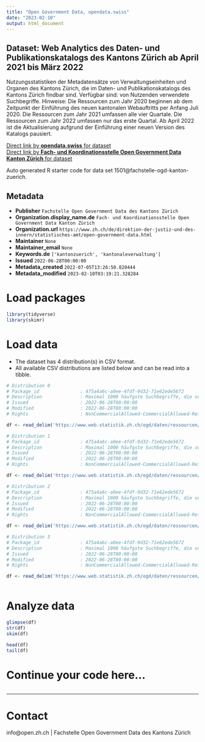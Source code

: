 ```yaml
---
title: "Open Government Data, opendata.swiss"
date: "2023-02-10"
output: html_document
---
```


## Dataset: Web Analytics des Daten- und Publikationskatalogs des Kantons Zürich ab April 2021 bis März 2022

Nutzungsstatistiken der Metadatensätze von Verwaltungseinheiten und Organen des Kantons Zürich, die im Daten- und Publikationskatalogs des Kantons Zürich findbar sind. Verfügbar sind: von Nutzenden verwendete Suchbegriffe. Hinweise: Die Ressourcen zum Jahr 2020 beginnen ab dem Zeitpunkt der Einführung des neuen kantonalen Webauftritts per Anfang Juli 2020. Die Ressourcen zum Jahr 2021 umfassen alle vier Quartale. Die Ressourcen zum Jahr 2022 umfassen nur das erste Quartal. Ab April 2022 ist die Aktualisierung aufgrund der Einführung einer neuen Version des Katalogs pausiert.

[Direct link by **opendata.swiss** for dataset](https://opendata.swiss/de/dataset/web-analytics-des-daten-und-publikationskatalogs-des-kantons-zurich-ab-april-2021-bis-marz-2022)<br>
[Direct link by **Fach- und Koordinationsstelle Open Government Data Kanton Zürich** for dataset](nan)

Auto generated R starter code for data set 1501@fachstelle-ogd-kanton-zuerich.

## Metadata

- **Publisher** `Fachstelle Open Government Data des Kantons Zürich`
- **Organization.display_name.de** `Fach- und Koordinationsstelle Open Government Data Kanton Zürich`
- **Organization.url** `https://www.zh.ch/de/direktion-der-justiz-und-des-innern/statistisches-amt/open-government-data.html`
- **Maintainer** `None`
- **Maintainer_email** `None`
- **Keywords.de** `['kantonzuerich', 'kantonaleverwaltung']`
- **Issued** `2022-06-28T00:00:00`
- **Metadata_created** `2022-07-05T13:26:50.820444`
- **Metadata_modified** `2023-02-10T03:19:21.328284`


# Load packages

```r

library(tidyverse)
library(skimr)

```

# Load data

-   The dataset has 4 distribution(s) in CSV format.
-   All available CSV distributions are listed below and can be read into a tibble.

```r

# Distribution 0
# Package_id               : 475a4a6c-a0ee-4fdf-9d32-71e62ede5672
# Description              : Maximal 1000 häufgste Suchbegriffe, die von Nutzenden im Quartal verwendet worden sind. Personennamen, Beleidigungen oder diskriminierenden Äusserungen wurden entfernt.
# Issued                   : 2022-06-28T00:00:00
# Modified                 : 2022-06-28T00:00:00
# Rights                   : NonCommercialAllowed-CommercialAllowed-ReferenceRequired

df <- read_delim('https://www.web.statistik.zh.ch/ogd/daten/ressourcen/KTZH_00001501_00002942.csv')

# Distribution 1
# Package_id               : 475a4a6c-a0ee-4fdf-9d32-71e62ede5672
# Description              : Maximal 1000 häufgste Suchbegriffe, die von Nutzenden im Quartal verwendet worden sind. Personennamen, Beleidigungen oder diskriminierenden Äusserungen wurden entfernt.
# Issued                   : 2022-06-28T00:00:00
# Modified                 : 2022-06-28T00:00:00
# Rights                   : NonCommercialAllowed-CommercialAllowed-ReferenceRequired

df <- read_delim('https://www.web.statistik.zh.ch/ogd/daten/ressourcen/KTZH_00001501_00002941.csv')

# Distribution 2
# Package_id               : 475a4a6c-a0ee-4fdf-9d32-71e62ede5672
# Description              : Maximal 1000 häufgste Suchbegriffe, die von Nutzenden im Quartal verwendet worden sind. Personennamen, Beleidigungen oder diskriminierenden Äusserungen wurden entfernt.
# Issued                   : 2022-06-28T00:00:00
# Modified                 : 2022-06-28T00:00:00
# Rights                   : NonCommercialAllowed-CommercialAllowed-ReferenceRequired

df <- read_delim('https://www.web.statistik.zh.ch/ogd/daten/ressourcen/KTZH_00001501_00002940.csv')

# Distribution 3
# Package_id               : 475a4a6c-a0ee-4fdf-9d32-71e62ede5672
# Description              : Maximal 1000 häufgste Suchbegriffe, die von Nutzenden im Quartal verwendet worden sind. Personennamen, Beleidigungen oder diskriminierenden Äusserungen wurden entfernt.
# Issued                   : 2022-06-28T00:00:00
# Modified                 : 2022-06-28T00:00:00
# Rights                   : NonCommercialAllowed-CommercialAllowed-ReferenceRequired

df <- read_delim('https://www.web.statistik.zh.ch/ogd/daten/ressourcen/KTZH_00001501_00002878.csv')



```

# Analyze data

```r

glimpse(df)
str(df)
skim(df)

head(df)
tail(df)

```

# Continue your code here...

```r

```

------------------------------------------------------------------------

# Contact

info@open.zh.ch | Fachstelle Open Government Data des Kantons Zürich
